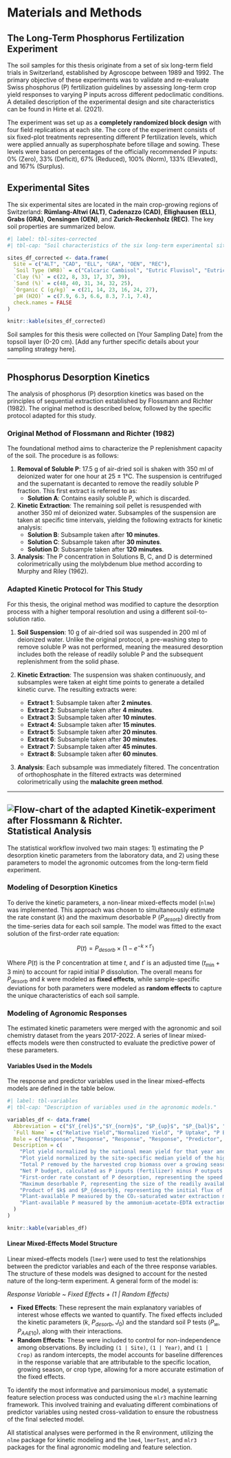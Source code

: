 # Materials and Methods

## The Long-Term Phosphorus Fertilization Experiment

The soil samples for this thesis originate from a set of six long-term field trials in Switzerland, established by Agroscope between 1989 and 1992. The primary objective of these experiments was to validate and re-evaluate Swiss phosphorus (P) fertilization guidelines by assessing long-term crop yield responses to varying P inputs across different pedoclimatic conditions. A detailed description of the experimental design and site characteristics can be found in Hirte et al. (2021).

The experiment was set up as a **completely randomized block design** with four field replications at each site. The core of the experiment consists of six fixed-plot treatments representing different P fertilization levels, which were applied annually as superphosphate before tillage and sowing. These levels were based on percentages of the officially recommended P inputs: 0% (Zero), 33% (Deficit), 67% (Reduced), 100% (Norm), 133% (Elevated), and 167% (Surplus).

## Experimental Sites

The six experimental sites are located in the main crop-growing regions of Switzerland: **Rümlang-Altwi (ALT)**, **Cadenazzo (CAD)**, **Ellighausen (ELL)**, **Grabs (GRA)**, **Oensingen (OEN)**, and **Zurich-Reckenholz (REC)**. The key soil properties are summarized below.

```r
#| label: tbl-sites-corrected
#| tbl-cap: "Soil characteristics of the six long-term experimental sites. Data adapted from Hirte et al. (2021)."

sites_df_corrected <- data.frame(
  Site = c("ALT", "CAD", "ELL", "GRA", "OEN", "REC"),
  `Soil Type (WRB)` = c("Calcaric Cambisol", "Eutric Fluvisol", "Eutric Cambisol", "Calcaric Fluvisol", "Gleyic-calc. Cambisol", "Eutric Gleysol"),
  `Clay (%)` = c(22, 8, 33, 17, 37, 39),
  `Sand (%)` = c(48, 40, 31, 34, 32, 25),
  `Organic C (g/kg)` = c(21, 14, 23, 16, 24, 27),
  `pH (H2O)` = c(7.9, 6.3, 6.6, 8.3, 7.1, 7.4),
  check.names = FALSE
)

knitr::kable(sites_df_corrected)
```

Soil samples for this thesis were collected on \[Your Sampling Date\] from the topsoil layer (0-20 cm). \[Add any further specific details about your sampling strategy here\].

------------------------------------------------------------------------

## Phosphorus Desorption Kinetics

The analysis of phosphorus (P) desorption kinetics was based on the principles of sequential extraction established by Flossmann and Richter (1982). The original method is described below, followed by the specific protocol adapted for this study.

### Original Method of Flossmann and Richter (1982)

The foundational method aims to characterize the P replenishment capacity of the soil. The procedure is as follows:

1.  **Removal of Soluble P**: 17.5 g of air-dried soil is shaken with 350 ml of deionized water for one hour at 25 ± 1°C. The suspension is centrifuged and the supernatant is decanted to remove the readily soluble P fraction. This first extract is referred to as:
    -   **Solution A**: Contains easily soluble P, which is discarded.
2.  **Kinetic Extraction**: The remaining soil pellet is resuspended with another 350 ml of deionized water. Subsamples of the suspension are taken at specific time intervals, yielding the following extracts for kinetic analysis:
    -   **Solution B**: Subsample taken after **10 minutes**.
    -   **Solution C**: Subsample taken after **30 minutes**.
    -   **Solution D**: Subsample taken after **120 minutes**.
3.  **Analysis**: The P concentration in Solutions B, C, and D is determined colorimetrically using the molybdenum blue method according to Murphy and Riley (1962).

### Adapted Kinetic Protocol for This Study

For this thesis, the original method was modified to capture the desorption process with a higher temporal resolution and using a different soil-to-solution ratio.

1.  **Soil Suspension**: 10 g of air-dried soil was suspended in 200 ml of deionized water. Unlike the original protocol, a pre-washing step to remove soluble P was not performed, meaning the measured desorption includes both the release of readily soluble P and the subsequent replenishment from the solid phase.

2.  **Kinetic Extraction**: The suspension was shaken continuously, and subsamples were taken at eight time points to generate a detailed kinetic curve. The resulting extracts were:

    -   **Extract 1**: Subsample taken after **2 minutes**.
    -   **Extract 2**: Subsample taken after **4 minutes**.
    -   **Extract 3**: Subsample taken after **10 minutes**.
    -   **Extract 4**: Subsample taken after **15 minutes**.
    -   **Extract 5**: Subsample taken after **20 minutes**.
    -   **Extract 6**: Subsample taken after **30 minutes**.
    -   **Extract 7**: Subsample taken after **45 minutes**.
    -   **Extract 8**: Subsample taken after **60 minutes**.

3.  **Analysis**: Each subsample was immediately filtered. The concentration of orthophosphate in the filtered extracts was determined colorimetrically using the **malachite green method**.

------------------------------------------------------------------------

## ![Flow-chart of the adapted Kinetik-experiment after Flossmann & Richter.](figures/experiment-flow.png)Statistical Analysis

The statistical workflow involved two main stages: 1) estimating the P desorption kinetic parameters from the laboratory data, and 2) using these parameters to model the agronomic outcomes from the long-term field experiment.

### Modeling of Desorption Kinetics

To derive the kinetic parameters, a non-linear mixed-effects model (`nlme`) was implemented. This approach was chosen to simultaneously estimate the rate constant ($k$) and the maximum desorbable P ($P_{desorb}$) directly from the time-series data for each soil sample. The model was fitted to the exact solution of the first-order rate equation:

$$ P(t) = P_{desorb} \times (1 - e^{-k \times t'}) $$

Where $P(t)$ is the P concentration at time $t$, and $t'$ is an adjusted time ($t_\text{min} + 3$ min) to account for rapid initial P dissolution. The overall means for $P_{desorb}$ and $k$ were modeled as **fixed effects**, while sample-specific deviations for both parameters were modeled as **random effects** to capture the unique characteristics of each soil sample.

### Modeling of Agronomic Responses

The estimated kinetic parameters were merged with the agronomic and soil chemistry dataset from the years 2017-2022. A series of linear mixed-effects models were then constructed to evaluate the predictive power of these parameters.

#### Variables Used in the Models

The response and predictor variables used in the linear mixed-effects models are defined in the table below.

```r
#| label: tbl-variables
#| tbl-cap: "Description of variables used in the agronomic models."

variables_df <- data.frame(
  Abbreviation = c("$Y_{rel}$","$Y_{norm}$", "$P_{up}$", "$P_{bal}$", "$k$", "$P_{desorb}$", "$J_0$", "$P_{CO2}$", "$P_{AAE10}$"),
  `Full Name` = c("Relative Yield","Normalized Yield", "P Uptake", "P Balance", "Rate Constant", "Desorbable P", "Initial P Flux", "Water-Soluble P", "Chelate-Extractable P"),
  Role = c("Response","Response", "Response", "Response", "Predictor", "Predictor", "Predictor", "Predictor", "Predictor"),
  Description = c(
    "Plot yield normalized by the national mean yield for that year and crop.",
    "Plot yield normalized by the site-specific median yield of the highest P treatment for that year and crop.",
    "Total P removed by the harvested crop biomass over a growing season (kg P ha⁻¹).",
    "Net P budget, calculated as P inputs (fertilizer) minus P outputs (uptake) (kg P ha⁻¹).",
    "First-order rate constant of P desorption, representing the speed of P release (min⁻¹).",
    "Maximum desorbable P, representing the size of the readily available P pool (mg P L⁻¹).",
    "Product of $k$ and $P_{desorb}$, representing the initial flux of P from the soil.",
    "Plant-available P measured by the CO₂-saturated water extraction method (mg P kg⁻¹).",
    "Plant-available P measured by the ammonium-acetate-EDTA extraction method (mg P kg⁻¹)."
  )
)

knitr::kable(variables_df)
```

#### Linear Mixed-Effects Model Structure

Linear mixed-effects models (`lmer`) were used to test the relationships between the predictor variables and each of the three response variables. The structure of these models was designed to account for the nested nature of the long-term experiment. A general form of the model is:

*Response Variable \~ Fixed Effects + (1 \| Random Effects)*

-   **Fixed Effects**: These represent the main explanatory variables of interest whose effects we wanted to quantify. The fixed effects included the kinetic parameters ($k$, $P_{desorb}$, $J_0$) and the standard soil P tests ($P_w$, $P_{AAE10}$), along with their interactions.
-   **Random Effects**: These were included to control for non-independence among observations. By including `(1 | Site)`, `(1 | Year)`, and `(1 | Crop)` as random intercepts, the model accounts for baseline differences in the response variable that are attributable to the specific location, growing season, or crop type, allowing for a more accurate estimation of the fixed effects.

To identify the most informative and parsimonious model, a systematic feature selection process was conducted using the `mlr3` machine learning framework. This involved training and evaluating different combinations of predictor variables using nested cross-validation to ensure the robustness of the final selected model.

All statistical analyses were performed in the R environment, utilizing the `nlme` package for kinetic modeling and the `lme4`, `lmerTest`, and `mlr3` packages for the final agronomic modeling and feature selection.
